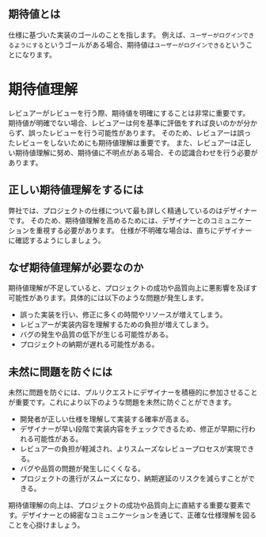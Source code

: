## 期待値とは
仕様に基づいた実装のゴールのことを指します。
例えば、`ユーザーがログインできるようにする`というゴールがある場合、期待値は`ユーザーがログインできる`ということになります。

# 期待値理解
レビュアーがレビューを行う際、期待値を明確にすることは非常に重要です。
期待値が明確でない場合、レビュアーは何を基準に評価をすれば良いのかが分からず、誤ったレビューを行う可能性があります。
そのため、レビュアーは誤ったレビューをしないためにも期待値理解は重要です。
また、レビュアーは正しい期待値理解に努め、期待値に不明点がある場合、その認識合わせを行う必要があります。

## 正しい期待値理解をするには
弊社では、プロジェクトの仕様について最も詳しく精通しているのはデザイナーです。
そのため、期待値理解を高めるためには、デザイナーとのコミュニケーションを重視する必要があります。
仕様が不明確な場合は、直ちにデザイナーに確認するようにしましょう。

## なぜ期待値理解が必要なのか
期待値理解が不足していると、プロジェクトの成功や品質向上に悪影響を及ぼす可能性があります。具体的には以下のような問題が発生します。
- 誤った実装を行い、修正に多くの時間やリソースが増えてしまう。
- レビュアーが実装内容を理解するための負担が増えてしまう。
- バグの発生や品質の低下が生じる可能性がある。
- プロジェクトの納期が遅れる可能性がある。

## 未然に問題を防ぐには
未然に問題を防ぐには、プルリクエストにデザイナーを積極的に参加させることが重要です。これにより以下のような問題を未然に防ぐことができます。
- 開発者が正しい仕様を理解して実装する確率が高まる。
- デザイナーが早い段階で実装内容をチェックできるため、修正が早期に行われる可能性がある。
- レビュアーの負担が軽減され、よりスムーズなレビュープロセスが実現できる。
- バグや品質の問題が発生しにくくなる。
- プロジェクトの進行がスムーズになり、納期遅延のリスクを減らすことができる。

期待値理解の向上は、プロジェクトの成功や品質向上に直結する重要な要素です。デザイナーとの綿密なコミュニケーションを通じて、正確な仕様理解を図ることを心掛けましょう。


